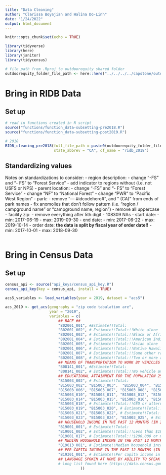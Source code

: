 ```yaml
---
title: "Data Cleaning"
author: "Clarissa Boyajian and Halina Do-Linh"
date: "1/24/2022"
output: html_document
---
```


```r
knitr::opts_chunk$set(echo = TRUE)

library(tidyverse)
library(here)
library(janitor)
library(tidycensus)

# file path from .Rproj to outdoorequity shared folder
outdoorequity_folder_file_path <- here::here("../../../../capstone/outdoorequity/")
```

# Bring in RIDB Data

## Set up

```r
# read in functions created in R script
source("functions/function_data-subsetting-pre2018.R")
source("functions/function_data-subsetting-post2019.R")
```

```r
# 2018
RIDB_cleaning_pre2018(full_file_path = paste0(outdoorequity_folder_file_path, "data/reservations2018.csv"), 
                      state_abbrev = "CA", df_name = "ridb_2018")
```

## Standardizing values

Notes on standardizations to consider:
- region description: 
    - change "-FS" and "- FS" to "Forest Service"
    - add indicator to regions without (i.e. not USFS or NPS)
- parent location:
    - change "-FS" and "- FS" to "Forest Service"
    - change "NF" to "National Forest"
    - change "PWR" to "Pacific West Region"
- park:
    - remove "--- #idcodehere#", and " (CA)" from ends of park names
    - fix anomolies that don't follow pattern (i.e. "region / campground name" or "campground name, region")
    - remove all uppercase
- facility zip:
    - remove everything after 5th digit
    - 108309 NAs
- start date:
    - min: 2017-06-19
    - max: 2019-09-30
- end date:
    - min: 2017-06-22
    - max: 2019-10-14
- order date: **the data is split by fiscal year of order date!!**
    - min: 2017-10-01
    - max: 2018-09-30

```r

```


# Bring in Census Data

## Set up

```r
census_api <- source("api_keys/census_api_key.R")
census_api_key(key = census_api, install = TRUE)
```

```r
acs5_variables <- load_variables(year = 2019, dataset = "acs5")

acs_2019 <- get_acs(geography = "zip code tabulation are",
                    year = "2019",
                    variables = c(
                        ## RACE ##
                        "B02001_001", #Estimate!!Total:
                        "B02001_002", # Estimate!!Total:!!White alone
                        "B02001_003", # Estimate!!Total:!!Black or African American alone
                        "B02001_004", # Estimate!!Total:!!American Indian and Alaska Native alone
                        "B02001_005", # Estimate!!Total:!!Asian alone
                        "B02001_006", # Estimate!!Total:!!Native Hawaiian and Other Pacific Islander alone
                        "B02001_007", # Estimate!!Total:!!Some other race alone
                        "B02001_008", # Estimate!!Total:!!Two or more races
                        ## MEANS OF TRANSPORTATION TO WORK BY VEHICLES AVAILABLE ##
                        "B08141_001", #Estimate!!Total:
                        "B08141_002", # Estimate!!Total:!!No vehicle available
                        ## EDUCATIONAL ATTAINMENT FOR THE POPULATION 25 YEARS AND OVER ##
                        "B15003_002", # Estimate!!Total:
                        "B15003_002", "B15003_003",  "B15003_004", "B15003_005", 
                        "B15003_006", "B15003_007", "B15003_008", "B15003_009",
                        "B15003_010", "B15003_011", "B15003_012", "B15003_013",
                        "B15003_014", "B15003_015", "B15003_016", "B15003_017",
                        "B15003_018", # Estimate!!Total:!!GED or alternative credential or below
                        "B15003_019", "B15003_020", # Estimate!!Total:!!Some college
                        "B15003_021", "B15003_022", # Estimate!!Total:!!Associates or bachelors degree
                        "B15003_023", "B15003_024", "B15003_025", # Estimate!!Total:!!Masters degree and above
                        ## HOUSEHOLD INCOME IN THE PAST 12 MONTHS (IN 2019 INFLATION-ADJUSTED DOLLARS) ##
                        "B19001_001", # Estimate!!Total:
                        "B19001_002", # Estimate!!Total:!!Less than $10,00 (spread of ranges change from -002 to -0017)
                        "B19001_017", # Estimate!!Total:!!$200,000 or more
                        ## MEDIAN HOUSEHOLD INCOME IN THE PAST 12 MONTHS (IN 2019 INFLATION-ADJUSTED DOLLARS) ##
                        "B19013_001", # Estimate!!Median household income in the past 12 months (in 2019 inflation-adjusted dollars)
                        ## PER CAPITA INCOME IN THE PAST 12 MONTHS (IN 2019 INFLATION-ADJUSTED DOLLARS) ##
                        "B19301_001", # Estimate!!Per capita income in the past 12 months (in 2019 inflation-adjusted dollars)
                        ## LANGUAGE SPOKEN AT HOME BY ABILITY TO SPEAK ENGLISH FOR THE POPULATION 5 YEARS AND OVER ##
                        # long list found here (https://data.census.gov/cedsci/table?d=ACS%205-Year%20Estimates%20Detailed%20Tables&tid=ACSDT5Y2019.B16001)
                                  ))
```




